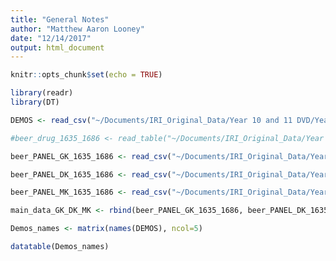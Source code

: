 ```yaml
---
title: "General Notes"
author: "Matthew Aaron Looney"
date: "12/14/2017"
output: html_document
---
```


```r
knitr::opts_chunk$set(echo = TRUE)

library(readr)
library(DT)


```

```r


DEMOS <- read_csv("~/Documents/IRI_Original_Data/Year 10 and 11 DVD/Year11/External/beer/DEMOS.CSV")

#beer_drug_1635_1686 <- read_table("~/Documents/IRI_Original_Data/Year 10 and 11 DVD/Year11/External/beer/beer_drug_1635_1686")

beer_PANEL_GK_1635_1686 <- read_csv("~/Documents/IRI_Original_Data/Year 10 and 11 DVD/Year11/External/beer/beer_PANEL_GK_1635_1686.DAT")

beer_PANEL_DK_1635_1686 <- read_csv("~/Documents/IRI_Original_Data/Year 10 and 11 DVD/Year11/External/beer/beer_PANEL_DK_1635_1686.DAT")

beer_PANEL_MK_1635_1686 <- read_csv("~/Documents/IRI_Original_Data/Year 10 and 11 DVD/Year11/External/beer/beer_PANEL_MK_1635_1686.DAT")

main_data_GK_DK_MK <- rbind(beer_PANEL_GK_1635_1686, beer_PANEL_DK_1635_1686, beer_PANEL_MK_1635_1686)

```

```r
Demos_names <- matrix(names(DEMOS), ncol=5)

datatable(Demos_names)
```


